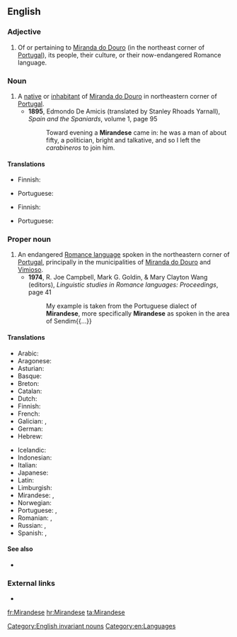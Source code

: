 ==English==
{{wikipedia|Mirandese language}}

===Adjective===
{{en-adj|-}}

# Of or pertaining to [[w:Miranda do Douro|Miranda do Douro]] (in the northeast corner of [[Portugal]]), its people, their culture, or their now-endangered Romance language.

===Noun===
{{en-noun|Mirandese}}

# A [[native]] or [[inhabitant]] of [[w:Miranda do Douro|Miranda do Douro]] in northeastern corner of [[Portugal]].
#* '''1895''', Edmondo De Amicis (translated by Stanley Rhoads Yarnall), ''Spain and the Spaniards'', volume 1, page 95
#*: Toward evening a '''Mirandese''' came in: he was a man of about fifty, a politician, bright and talkative, and so I left the ''carabineros'' to join him.

====Translations====
{{trans-top|speaker of Mirandese}}
* Finnish: {{t-|fi|mirandeesi}}
{{trans-mid}}
* Portuguese: {{t+|pt|mirandês|m}}
{{trans-bottom}}

{{trans-top|native or inhabitant of Miranda do Douro}}
* Finnish: {{t-|fi|mirandalainen}}
{{trans-mid}}
* Portuguese: {{t+|pt|mirandês|m}}
{{trans-bottom}}

===Proper noun===
{{en-proper noun}}

# An endangered [[Romance language]] spoken in the northeastern corner of [[Portugal]], principally in the municipalities of [[w:Miranda do Douro|Miranda do Douro]] and [[w:Vimioso|Vimioso]].
#* '''1974''', R. Joe Campbell, Mark G. Goldin, & Mary Clayton Wang (editors), ''Linguistic studies in Romance languages: Proceedings'', page 41
#*: My example is taken from the Portuguese dialect of '''Mirandese''', more specifically '''Mirandese''' as spoken in the area of Sendim{{...}}

====Translations====
{{trans-top|Romance language}}
* Arabic: {{t-|ar|لغة ميراندية|f|tr=lúġa mīrāndíyya}}
* Aragonese: {{t-|an|mirandés}}
* Asturian: {{t+|ast|mirandés}}
* Basque: {{t-|eu|mirandera}}
* Breton: {{t-|br|mirandeg}}
* Catalan: {{t-|ca|mirandès}}
* Dutch: {{t-|nl|mirandees}}
* Finnish: {{t-|fi|mirandeesi}}
* French: {{t+|fr|mirandais|m}}
* Galician: {{t+|gl|mirandés|m}}, {{t-|gl|lingua mirandesa|f}}
* German: {{t-|de|Mirandés|n}}
* Hebrew: {{t-|he|מירנדזית}}
{{trans-mid}}
* Icelandic: {{t-|is|mirandês}}
* Indonesian: {{t-|id|bahasa miranda}}
* Italian: {{t-|it|lingua mirandese}}
* Japanese: {{t-|ja|ミランダ語|tr=mirandago}}
* Latin: {{t-|la|lingua mirandica|f}}
* Limburgish: {{t+|li|Mirandieësj|n}}
* Mirandese: {{tø|mwl|mirandés|m}}, {{tø|mwl|lhéngua mirandesa|f}}
* Norwegian: {{t-|no|mirandesisk}}
* Portuguese: {{t-|pt|língua mirandesa}},  {{t+|pt|mirandês|m}}
* Romanian: {{t-|ro|mirandeză|f}}, {{t-|ro|limba mirandeză|f}}
* Russian: {{t+|ru|мирандский|m|tr=mirándskij}} {{qualifier|язы́к}}, {{t-|ru|мирандес|m|tr=mirandɛ́s}}
* Spanish: {{t+|es|mirandés|m}}, {{t-|es|idioma mirandés|m}}
{{trans-bottom}}

====See also====
* {{langcat}}

===External links===
* {{ethnologue|lang=Mirandese|code=mwl}}

[[Category:English invariant nouns]]
[[Category:en:Languages]]

[[fr:Mirandese]]
[[hr:Mirandese]]
[[ta:Mirandese]]